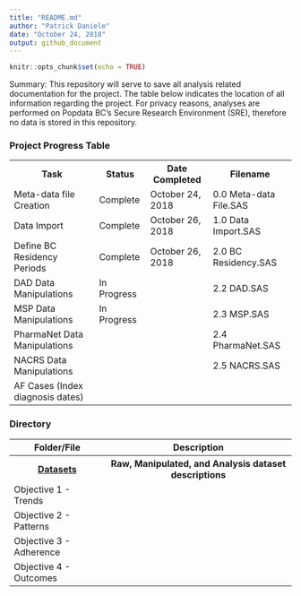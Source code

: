 ```yaml
---
title: "README.md"
author: "Patrick Daniele"
date: "October 24, 2018"
output: github_document
---
```


```r
knitr::opts_chunk$set(echo = TRUE)
```

<p>Summary:
This repository will serve to save all analysis related documentation for the project. The table below indicates the location of all information regarding the project. For privacy reasons, analyses are performed on Popdata BC's Secure Research Environment (SRE), therefore no data is stored in this repository.</p>

<h3>Project Progress Table</h3>
 <table style="width:100%">
  <tr>
    <th>Task</th>
    <th>Status</th>
    <th>Date Completed</th>
    <th>Filename</th>
  </tr>
  <tr>
    <td>Meta-data file Creation</td>
    <td>Complete</td>
    <td>October 24, 2018</td>
    <td>0.0 Meta-data File.SAS</td>
  </tr>
  <tr>
    <td>Data Import</td>
    <td>Complete</td>
    <td>October 26, 2018</td>
    <td>1.0 Data Import.SAS</td>
  </tr>

    <tr>
    <td>Define BC Residency Periods</td>
    <td>Complete</td>
    <td>October 26, 2018</td>
    <td>2.0 BC Residency.SAS</td>
  </tr>
    <tr>
    <td>DAD Data Manipulations</td>
    <td>In Progress</td>
    <td></td>
    <td>2.2 DAD.SAS</td>
  </tr>
    <tr>
    <td>MSP Data Manipulations</td>
    <td>In Progress</td>
    <td></td>
    <td>2.3 MSP.SAS</td>
  </tr>
    <tr>
    <td>PharmaNet Data Manipulations</td>
    <td></td>
    <td></td>
    <td>2.4 PharmaNet.SAS</td>
  </tr>
    <tr>
    <td>NACRS Data Manipulations</td>
    <td></td>
    <td></td>
    <td>2.5 NACRS.SAS</td>
  </tr>
    <tr>
    <td>AF Cases (Index diagnosis dates)</td>
    <td></td>
    <td></td>
    <td></td>
  </tr>
</table> 

<h3>Directory</h3>
 <table style="width:100%">
  <tr>
    <th>Folder/File</th>
    <th>Description</th>
  </tr>
    <tr>
    <th>[Datasets](docs/datasets.md)</th>
    <th>Raw, Manipulated, and Analysis dataset descriptions</th>
  </tr>
  <tr>
    <td>Objective 1 - Trends</td>
    <td></td>
  </tr>
  <tr>
    <td>Objective 2 - Patterns</td>
    <td></td>
  </tr>
    <tr>
    <td>Objective 3 - Adherence</td>
    <td></td>
  </tr>
    <tr>
    <td>Objective 4 - Outcomes</td>
    <td></td>
  </tr>
</table> 

